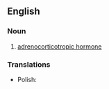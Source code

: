 ==English==

===Noun===
{{en-noun|-}}

# {{lb|en|hormone}} [[adrenocorticotropic hormone]]

===Translations===
{{trans-top}}
{{trans-mid}}
* Polish: {{t|pl|adrenokortykotropina|f}}
{{trans-bottom}}
